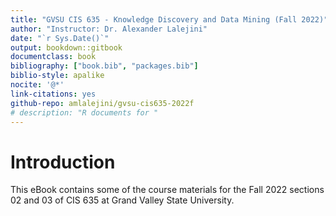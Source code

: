 ```yaml
---
title: "GVSU CIS 635 - Knowledge Discovery and Data Mining (Fall 2022)"
author: "Instructor: Dr. Alexander Lalejini"
date: "`r Sys.Date()`"
output: bookdown::gitbook
documentclass: book
bibliography: ["book.bib", "packages.bib"]
biblio-style: apalike
nocite: '@*'
link-citations: yes
github-repo: amlalejini/gvsu-cis635-2022f
# description: "R documents for "
---
```


# Introduction

This eBook contains some of the course materials for the Fall 2022 sections 02 and 03 of CIS 635 at Grand Valley State University.